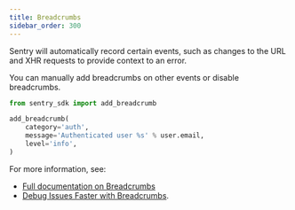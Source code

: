 ```yaml
---
title: Breadcrumbs
sidebar_order: 300
---
```


Sentry will automatically record certain events, such as changes to the URL and XHR requests to provide context to an error.

You can manually add breadcrumbs on other events or disable breadcrumbs.

```python
from sentry_sdk import add_breadcrumb

add_breadcrumb(
    category='auth',
    message='Authenticated user %s' % user.email,
    level='info',
)
```

For more information, see:

- [Full documentation on Breadcrumbs](/enriching-error-data/breadcrumbs/)
- [Debug Issues Faster with Breadcrumbs](https://blog.sentry.io/2016/05/04/breadcrumbs).
